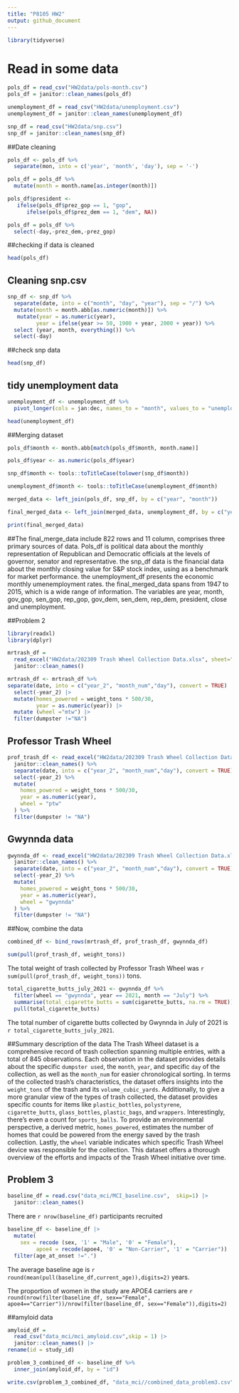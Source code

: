 ```yaml
---
title: "P8105 HW2"
output: github_document
---
```


```r
library(tidyverse)
```

# Read in some data

```r
pols_df = read_csv("HW2data/pols-month.csv")
pols_df = janitor::clean_names(pols_df)
```
```r
unemployment_df = read_csv("HW2data/unemployment.csv")
unemployment_df = janitor::clean_names(unemployment_df)
```
```r
snp_df = read_csv("HW2data/snp.csv")
snp_df = janitor::clean_names(snp_df)
```

##Date cleaning
```r
pols_df <- pols_df %>%
  separate(mon, into = c('year', 'month', 'day'), sep = '-')
```
```r
pols_df = pols_df %>%
  mutate(month = month.name[as.integer(month)])
```

```r
pols_df$president <-   
   ifelse(pols_df$prez_gop == 1, "gop",
      ifelse(pols_df$prez_dem == 1, "dem", NA))
```

```r
pols_df = pols_df %>%
  select(-day,-prez_dem,-prez_gop)
```

##checking if data is cleaned
```r
head(pols_df)
```

## Cleaning snp.csv
```r
snp_df <- snp_df %>%
  separate(date, into = c("month", "day", "year"), sep = "/") %>%
  mutate(month = month.abb[as.numeric(month)]) %>%
   mutate(year = as.numeric(year),
         year = ifelse(year >= 50, 1900 + year, 2000 + year)) %>%
  select (year, month, everything()) %>%
  select(-day)
```
##check snp data
```r
head(snp_df)
```

## tidy unemployment data
```r
unemployment_df <- unemployment_df %>%
  pivot_longer(cols = jan:dec, names_to = "month", values_to = "unemployment_rate")
```


```r
head(unemployment_df)
```

##Merging dataset
```r
pols_df$month <- month.abb[match(pols_df$month, month.name)]

pols_df$year <- as.numeric(pols_df$year)
```
```r
snp_df$month <- tools::toTitleCase(tolower(snp_df$month))
```
```r
unemployment_df$month <- tools::toTitleCase(unemployment_df$month)
```

```r
merged_data <- left_join(pols_df, snp_df, by = c("year", "month"))
```

```r
final_merged_data <- left_join(merged_data, unemployment_df, by = c("year", "month"))
```

```r
print(final_merged_data)
```
##The final_merge_data include 822 rows and 11 column, comprises three primary sources of data. Pols_df is political data about the monthly representation of Republican and Democratic officials at the levels of governor, senator and representative. the snp_df data is the financial data about the monthly closing value for S&P stock index, using as a benchmark for market performance. the unemployment_df presents the economic monthly umenemployment rates. the final_merged_data spans from 1947 to 2015, which is a wide range of information. The variables are year, month, gov_gop, sen_gop, rep_gop, gov_dem, sen_dem, rep_dem, president, close and unemployment.

##Problem 2

```r
library(readxl)
library(dplyr)
```

```r
mrtrash_df = 
  read_excel("HW2data/202309 Trash Wheel Collection Data.xlsx", sheet="Mr. Trash Wheel", range =cell_cols("A:N")) |> 
  janitor::clean_names() 
```

```r
mrtrash_df <- mrtrash_df %>%
separate(date, into = c("year_2", "month_num","day"), convert = TRUE) |>
  select(-year_2) |>
  mutate(homes_powered = weight_tons * 500/30,
         year = as.numeric(year)) |>
  mutate (wheel ="mtw") |>
  filter(dumpster !="NA")
```

## Professor Trash Wheel

```r
prof_trash_df <- read_excel("HW2data/202309 Trash Wheel Collection Data.xlsx", sheet="Professor Trash Wheel", range = cell_cols("A:M")) %>% 
  janitor::clean_names() %>%
  separate(date, into = c("year_2", "month_num","day"), convert = TRUE) %>% 
  select(-year_2) %>% 
  mutate(
    homes_powered = weight_tons * 500/30,
    year = as.numeric(year),
    wheel = "ptw"
  ) %>%
  filter(dumpster != "NA")
```

## Gwynnda data
```r
gwynnda_df <- read_excel("HW2data/202309 Trash Wheel Collection Data.xlsx", sheet="Gwynnda Trash Wheel", range = cell_cols("A:L")) %>% 
  janitor::clean_names() %>%
  separate(date, into = c("year_2", "month_num","day"), convert = TRUE) %>% 
  select(-year_2) %>% 
  mutate(
    homes_powered = weight_tons * 500/30,
    year = as.numeric(year),
    wheel = "gwynnda"
  ) %>%
  filter(dumpster != "NA")
```

##Now, combine the data
```r
combined_df <- bind_rows(mrtrash_df, prof_trash_df, gwynnda_df)
```

```r
sum(pull(prof_trash_df, weight_tons))
```

The total weight of trash collected by Professor Trash Wheel was `r sum(pull(prof_trash_df, weight_tons))` tons. 

```r
total_cigarette_butts_july_2021 <- gwynnda_df %>%
  filter(wheel == "gwynnda", year == 2021, month == "July") %>%
  summarise(total_cigarette_butts = sum(cigarette_butts, na.rm = TRUE)) %>%
  pull(total_cigarette_butts)
```
The total number of cigarette butts collected by Gwynnda in July of 2021 is
`r total_cigarette_butts_july_2021`.


##Summary description of the data
The Trash Wheel dataset is a comprehensive record of trash collection spanning multiple entries, with a total of 845 observations. Each observation in the dataset provides details about the specific `dumpster used`, the `month`, `year`, and specific `day` of the collection, as well as the `month_num` for easier chronological sorting. In terms of the collected trash's characteristics, the dataset offers insights into the `weight_tons` of the trash and its `volume_cubic_yards`. Additionally, to give a more granular view of the types of trash collected, the dataset provides specific counts for items like `plastic_bottles`, `polystyrene`, `cigarette_butts`, `glass_bottles`, `plastic_bags`, and `wrappers`. Interestingly, there's even a count for `sports_balls`. To provide an environmental perspective, a derived metric, `homes_powered`, estimates the number of homes that could be powered from the energy saved by the trash collection. Lastly, the `wheel` variable indicates which specific Trash Wheel device was responsible for the collection. This dataset offers a thorough overview of the efforts and impacts of the Trash Wheel initiative over time.

## Problem 3

```r
baseline_df = read.csv("data_mci/MCI_baseline.csv",  skip=1) |>
  janitor::clean_names()
```


There are `r nrow(baseline_df)` participants recruited

```r
baseline_df <- baseline_df |>
  mutate(
    sex = recode (sex, '1' = "Male", '0' = "Female"),
         apoe4 = recode(apoe4, '0' = "Non-Carrier", '1' = "Carrier")) |>
  filter(age_at_onset !=".")

```

The average baseline age is `r round(mean(pull(baseline_df,current_age)),digits=2)` years.

The proportion of women in the study are APOE4 carriers are  `r round(nrow(filter(baseline_df, sex=="Female", apoe4=="Carrier"))/nrow(filter(baseline_df, sex=="Female")),digits=2)`


##amyloid data
```r
amyloid_df = 
  read_csv("data_mci/mci_amyloid.csv",skip = 1) |> 
  janitor::clean_names() |>
rename(id = study_id)
```

```r
problem_3_combined_df <- baseline_df %>%
  inner_join(amyloid_df, by = "id")
```

```r
write.csv(problem_3_combined_df, "data_mci//combined_data_problem3.csv")
```







 




